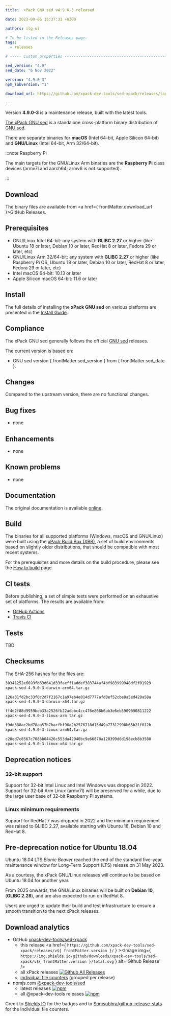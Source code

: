 ```yaml
---
title:  xPack GNU sed v4.9.0-3 released

date: 2023-09-06 15:37:31 +0300

authors: ilg-ul

# To be listed in the Releases page.
tags:
  - releases

# ----- Custom properties -----------------------------------------------------

sed_version: "4.9"
sed_date: "6 Nov 2022"

version: "4.9.0-3"
npm_subversion: "1"

download_url: https://github.com/xpack-dev-tools/sed-xpack/releases/tag/v4.9.0-3/

---
```


Version **4.9.0-3** is a maintenance release, built with the latest tools.

<!-- truncate -->


[The xPack GNU sed](https://xpack.github.io/sed/)
is a standalone cross-platform binary distribution of
[GNU sed](https://www.gnu.org/software/sed/).

There are separate binaries for
**macOS** (Intel 64-bit, Apple Silicon 64-bit)
and **GNU/Linux** (Intel 64-bit, Arm 32/64-bit).

:::note Raspberry Pi

The main targets for the GNU/Linux Arm
binaries are the **Raspberry Pi** class devices (armv7l and aarch64;
armv6 is not supported).

:::

## Download

The binary files are available from <a href={ frontMatter.download_url }>GitHub Releases</a>.

## Prerequisites

- GNU/Linux Intel 64-bit: any system with **GLIBC 2.27** or higher
  (like Ubuntu 18 or later, Debian 10 or later, RedHat 8 or later,
  Fedora 29 or later, etc)
- GNU/Linux Arm 32/64-bit: any system with **GLIBC 2.27** or higher
  (like Raspberry Pi OS, Ubuntu 18 or later, Debian 10 or later, RedHat 8 or later,
  Fedora 29 or later, etc)
- Intel macOS 64-bit: 10.13 or later
- Apple Silicon macOS 64-bit: 11.6 or later

## Install

The full details of installing the **xPack GNU sed** on various platforms
are presented in the [Install Guide](/docs/install/).

## Compliance

The xPack GNU sed generally follows the official
[GNU sed](https://www.gnu.org/software/sed/) releases.

The current version is based on:

- GNU sed version { frontMatter.sed_version }
from { frontMatter.sed_date }.

## Changes

Compared to the upstream version, there are no functional changes.

## Bug fixes

- none

## Enhancements

- none

## Known problems

- none

## Documentation

The original documentation is available
[online](https://www.gnu.org/software/sed/manual/).

## Build

The binaries for all supported platforms
(Windows, macOS and GNU/Linux) were built using the
[xPack Build Box (XBB)](https://xpack.github.io/xbb/), a set
of build environments based on slightly older distributions, that should be
compatible with most recent systems.

For the prerequisites and more details on the build procedure, please see the
[How to build](https://github.com/xpack-dev-tools/sed-xpack/blob/xpack/README-MAINTAINER.md) page.

## CI tests

Before publishing, a set of simple tests were performed on an exhaustive
set of platforms. The results are available from:

- [GitHub Actions](https://github.com/xpack-dev-tools/sed-xpack/actions/)
- [Travis CI](https://app.travis-ci.com/github/xpack-dev-tools/sed-xpack/builds/)

## Tests

TBD

## Checksums

The SHA-256 hashes for the files are:

```txt
38341252e6693fd63d641d33faeff1addef383744af4bf983999948df2f01929
xpack-sed-4.9.0-3-darwin-arm64.tar.gz

126a31fd2bc33f6c2d7f2167c1a97eb4e014d7777afd0ef52cbe8a5ed429a58a
xpack-sed-4.9.0-3-darwin-x64.tar.gz

ff4d2f88d9959beb33a2526fb22adbbc4cc476e868b6ab3e6eb5909090811222
xpack-sed-4.9.0-3-linux-arm.tar.gz

f9dd388ac2bd78aa57b7bacfbf96a2b2576718d15d49a77312990b65b21f012b
xpack-sed-4.9.0-3-linux-arm64.tar.gz

c28ed7c8567c7086b04426c553da42940bc9e66870a120399d6d198ecb8b3580
xpack-sed-4.9.0-3-linux-x64.tar.gz

```

## Deprecation notices

### 32-bit support

Support for 32-bit Intel Linux and Intel Windows was
dropped in 2022. Support for 32-bit Arm Linux (armv7l) will be preserved
for a while, due to the large user base of 32-bit Raspberry Pi systems.

### Linux minimum requirements

Support for RedHat 7 was dropped in 2022 and the
minimum requirement was raised to GLIBC 2.27, available starting
with Ubuntu 18, Debian 10 and RedHat 8.

## Pre-deprecation notice for Ubuntu 18.04

Ubuntu 18.04 LTS _Bionic Beaver_ reached the end of the standard five-year
maintenance window for Long-Term Support (LTS) release on 31 May 2023.

As a courtesy, the xPack GNU/Linux releases will continue to be based on
Ubuntu 18.04 for another year.

From 2025 onwards, the GNU/Linux binaries will be built on **Debian 10**,
(**GLIBC 2.28**), and are also expected to run on RedHat 8.

Users are urged to update their build and test infrastructure to
ensure a smooth transition to the next xPack releases.

## Download analytics

- GitHub [xpack-dev-tools/sed-xpack](https://github.com/xpack-dev-tools/sed-xpack/)
  - this release <a href={ `https://github.com/xpack-dev-tools/sed-xpack/releases/v${ frontMatter.version }/` } ><Image img={ `https://img.shields.io/github/downloads/xpack-dev-tools/sed-xpack/v${ frontMatter.version }/total.svg` } alt='Github Release' /></a>
  - all xPack releases [![Github All Releases](https://img.shields.io/github/downloads/xpack-dev-tools/sed-xpack/total.svg)](https://github.com/xpack-dev-tools/sed-xpack/releases/)
  - [individual file counters](https://somsubhra.github.io/github-release-stats/?username=xpack-dev-tools&repository=sed-xpack) (grouped per release)
- npmjs.com [@xpack-dev-tools/sed](https://www.npmjs.com/package/@xpack-dev-tools/sed)
  - latest releases [![npm](https://img.shields.io/npm/dw/@xpack-dev-tools/sed.svg)](https://www.npmjs.com/package/@xpack-dev-tools/sed/)
  - all @xpack-dev-tools releases [![npm](https://img.shields.io/npm/dt/@xpack-dev-tools/sed.svg)](https://www.npmjs.com/package/@xpack-dev-tools/sed/)

Credit to [Shields IO](https://shields.io) for the badges and to
[Somsubhra/github-release-stats](https://github.com/Somsubhra/github-release-stats)
for the individual file counters.

